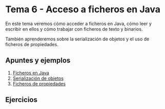 
# Tema 6 - Acceso a ficheros en Java

En este tema veremos cómo acceder a ficheros en Java, cómo leer y escribir en ellos y cómo trabajar con ficheros de texto y binarios.

También aprenderemos sobre la serialización de objetos y el uso de ficheros de propiedades.

## Apuntes y ejemplos

1. [Ficheros en Java](./0_Ficheros.mdx)
2. [Serialización de objetos](./1_Serializacion.mdx)
3. [Ficheros de propiedades](./2_Ficheros_Properties.mdx)

## Ejercicios

